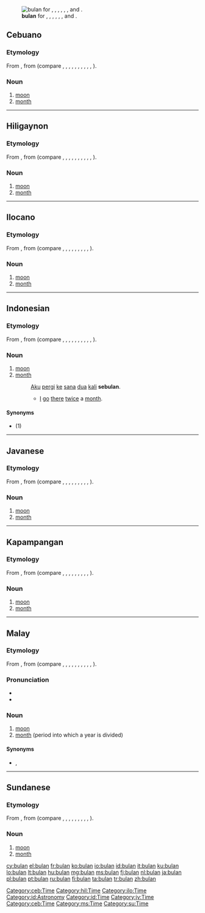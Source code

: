 [[Image:Full Moon Luc Viatour.jpg|thumb|'''bulan''' for {{l|ceb|bulan|Cebuano}}, {{l|hil|bulan|Hiligaynon}}, {{l|ilo|bulan|Ilocano}}, {{l|id|bulan|Indonesian}}, {{l|jv|bulan|Javanese}}, {{l|pam|bulan|Kapampangan}}, {{l|ms|bulan|Malay}} and {{l|su|bulan|Sundanese}}.]]

==Cebuano==

===Etymology===
From {{proto|Malayo-Polynesian|lang=ceb}}, from {{proto|Austronesian|lang=ceb}} (compare {{etyl|ch|-}} {{term|pulan|lang=ch}}, {{etyl|fj|-}} {{term|vula|lang=fj}}, {{etyl|hil|-}} {{term|bulan|lang=hil}}, {{etyl|ilo|-}} {{term|bulan|lang=ilo}}, {{etyl|id|-}} {{term|bulan|lang=id}}, {{etyl|jv|-}} {{term|bulan|lang=jv}}, {{etyl|pam|-}} {{term|bulan|lang=pam}}, {{etyl|mg|-}} {{term|volana|lang=mg}}, {{etyl|ms|-}} {{term|bulan|lang=ms}}, {{etyl|su|-}} {{term|bulan|lang=su}}, {{etyl|tl|-}} {{term|buwan|lang=tl}}).

===Noun===
{{head|ceb|noun}}

# [[moon]]
# [[month]]

[[Category:ceb:Time]]

----

==Hiligaynon==

===Etymology===
From {{proto|Malayo-Polynesian|lang=hil}}, from {{proto|Austronesian|lang=hil}} (compare {{etyl|ceb|-}} {{term|bulan|lang=ceb}}, {{etyl|ch|-}} {{term|pulan|lang=ch}}, {{etyl|fj|-}} {{term|vula|lang=fj}}, {{etyl|ilo|-}} {{term|bulan|lang=ilo}}, {{etyl|id|-}} {{term|bulan|lang=id}}, {{etyl|jv|-}} {{term|bulan|lang=jv}}, {{etyl|pam|-}} {{term|bulan|lang=pam}}, {{etyl|mg|-}} {{term|volana|lang=mg}}, {{etyl|ms|-}} {{term|bulan|lang=ms}}, {{etyl|su|-}} {{term|bulan|lang=su}}, {{etyl|tl|-}} {{term|buwan|lang=tl}}).

===Noun===
{{head|hil|noun|head=búlan}}

# [[moon]]
# [[month]]

[[Category:hil:Time]]

----

==Ilocano==

===Etymology===
From {{proto|Malayo-Polynesian|lang=ilo}}, from {{proto|Austronesian|lang=ilo}} (compare {{etyl|ch|-}} {{term|pulan|lang=ch}}, {{etyl|fj|-}} {{term|vula|lang=fj}}, {{etyl|hil|-}} {{term|bulan|lang=hil}}, {{etyl|id|-}} {{term|bulan|lang=id}}, {{etyl|jv|-}} {{term|bulan|lang=jv}}, {{etyl|pam|-}} {{term|bulan|lang=pam}}, {{etyl|mg|-}} {{term|volana|lang=mg}}, {{etyl|ms|-}} {{term|bulan|lang=ms}}, {{etyl|su|-}} {{term|bulan|lang=su}}, {{etyl|tl|-}} {{term|buwan|lang=tl}}).

===Noun===
{{head|ilo|noun}}

# [[moon]]
# [[month]]

[[Category:ilo:Time]]

----

==Indonesian==

===Etymology===
From {{proto|Malayo-Polynesian|lang=id}}, from {{proto|Austronesian|lang=id}} (compare {{etyl|ceb|-}} {{term|bulan|lang=ceb}}, {{etyl|ch|-}} {{term|pulan|lang=ch}}, {{etyl|fj|-}} {{term|vula|lang=fj}}, {{etyl|hil|-}} {{term|bulan|lang=hil}}, {{etyl|ilo|-}} {{term|bulan|lang=ilo}}, {{etyl|jv|-}} {{term|bulan|lang=jv}}, {{etyl|pam|-}} {{term|bulan|lang=pam}}, {{etyl|mg|-}} {{term|volana|lang=mg}}, {{etyl|ms|-}} {{term|bulan|lang=ms}}, {{etyl|su|-}} {{term|bulan|lang=su}}, {{etyl|tl|-}} {{term|buwan|lang=tl}}).

===Noun===
{{head|id|noun}}

# [[moon]]
# [[month]]
#: [[aku|Aku]] [[pergi]] [[ke]] [[sana]] [[dua]] [[kali]] '''sebulan'''.
#:* [[I]] [[go]] [[there]] [[twice]] a [[month]].

====Synonyms====
* {{l|id|rembulan}} (1)

[[Category:id:Astronomy]]
[[Category:id:Time]]

----

==Javanese==

===Etymology===
From {{proto|Malayo-Polynesian|lang=jv}}, from {{proto|Austronesian|lang=jv}} (compare {{etyl|ch|-}} {{term|pulan|lang=ch}}, {{etyl|fj|-}} {{term|vula|lang=fj}}, {{etyl|hil|-}} {{term|bulan|lang=hil}}, {{etyl|ilo|-}} {{term|bulan|lang=ilo}}, {{etyl|id|-}} {{term|bulan|lang=id}}, {{etyl|pam|-}} {{term|bulan|lang=pam}}, {{etyl|mg|-}} {{term|volana|lang=mg}}, {{etyl|ms|-}} {{term|bulan|lang=ms}}, {{etyl|su|-}} {{term|bulan|lang=su}}, {{etyl|tl|-}} {{term|buwan|lang=tl}}).

===Noun===
{{head|jv|noun}}

# [[moon]]
# [[month]]

[[Category:jv:Time]]

----

==Kapampangan==

===Etymology===
From {{proto|Malayo-Polynesian|lang=pam}}, from {{proto|Austronesian|lang=pam}} (compare {{etyl|ch|-}} {{term|pulan|lang=ch}}, {{etyl|fj|-}} {{term|vula|lang=fj}}, {{etyl|hil|-}} {{term|bulan|lang=hil}}, {{etyl|ilo|-}} {{term|bulan|lang=ilo}}, {{etyl|id|-}} {{term|bulan|lang=id}}, {{etyl|jv|-}} {{term|bulan|lang=jv}}, {{etyl|mg|-}} {{term|volana|lang=mg}}, {{etyl|ms|-}} {{term|bulan|lang=ms}}, {{etyl|su|-}} {{term|bulan|lang=su}}, {{etyl|tl|-}} {{term|buwan|lang=tl}}).

===Noun===
{{head|ceb|noun}}

# [[moon]]
# [[month]]

[[Category:ceb:Time]]

----

==Malay==
{{wikipedia|lang=ms}}

===Etymology===
From {{proto|Malayo-Polynesian|lang=ms}}, from {{proto|Austronesian|lang=ms}} (compare {{etyl|ceb|-}} {{term|bulan|lang=ceb}}, {{etyl|ch|-}} {{term|pulan|lang=ch}}, {{etyl|fj|-}} {{term|vula|lang=fj}}, {{etyl|hil|-}} {{term|bulan|lang=hil}}, {{etyl|ilo|-}} {{term|bulan|lang=ilo}}, {{etyl|id|-}} {{term|bulan|lang=id}}, {{etyl|jv|-}} {{term|bulan|lang=jv}}, {{etyl|pam|-}} {{term|bulan|lang=pam}}, {{etyl|mg|-}} {{term|volana|lang=mg}}, {{etyl|su|-}} {{term|bulan|lang=su}}, {{etyl|tl|-}} {{term|buwan|lang=tl}}).

===Pronunciation===
* {{IPA|/bulan/|lang=ms}}
* {{rhymes|ulan|lan|an|lang=ms}}

===Noun===
{{head|ms|noun}}

# [[moon]]
# [[month]] (period into which a year is divided)

====Synonyms====
* {{sense|[[moon]]}} {{l|ms|purnama}}, {{l|ms|cendera}}

[[Category:ms:Time]]

----

==Sundanese==

===Etymology===
From {{proto|Malayo-Polynesian|lang=su}}, from {{proto|Austronesian|lang=su}} (compare {{etyl|ch|-}} {{term|pulan|lang=ch}}, {{etyl|fj|-}} {{term|vula|lang=fj}}, {{etyl|hil|-}} {{term|bulan|lang=hil}}, {{etyl|ilo|-}} {{term|bulan|lang=ilo}}, {{etyl|id|-}} {{term|bulan|lang=id}}, {{etyl|jv|-}} {{term|bulan|lang=jv}}, {{etyl|pam|-}} {{term|bulan|lang=pam}}, {{etyl|mg|-}} {{term|volana|lang=mg}}, {{etyl|ms|-}} {{term|bulan|lang=ms}}, {{etyl|tl|-}} {{term|buwan|lang=tl}}).

===Noun===
{{head|su|noun}}

# [[moon]]
# [[month]]

[[Category:su:Time]]

[[cy:bulan]]
[[el:bulan]]
[[fr:bulan]]
[[ko:bulan]]
[[io:bulan]]
[[id:bulan]]
[[it:bulan]]
[[ku:bulan]]
[[lo:bulan]]
[[lt:bulan]]
[[hu:bulan]]
[[mg:bulan]]
[[ms:bulan]]
[[fj:bulan]]
[[nl:bulan]]
[[ja:bulan]]
[[pl:bulan]]
[[pt:bulan]]
[[ru:bulan]]
[[fi:bulan]]
[[ta:bulan]]
[[tr:bulan]]
[[zh:bulan]]